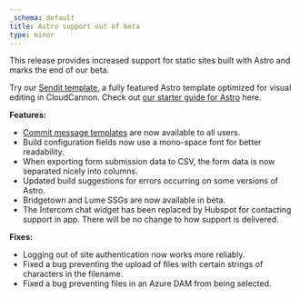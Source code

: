 ```yaml
---
_schema: default
title: Astro support out of beta
type: minor
---
```


This release provides increased support for static sites built with Astro and marks the end of our beta. 

Try our [Sendit template](https://app.cloudcannon.com/editor#sites/connect/github/CloudCannon/sendit-astro-template/main), a fully featured Astro template optimized for visual editing in CloudCannon. Check out [our starter guide for Astro](/documentation/guides/getting-started-with-editing/) here.

**Features:**

* [Commit message templates](/documentation/articles/configure-your-commit-messages/) are now available to all users.
* Build configuration fields now use a mono-space font for better readability.
* When exporting form submission data to CSV, the form data is now separated nicely into columns.
* Updated build suggestions for errors occurring on some versions of Astro.
* Bridgetown and Lume SSGs are now available in beta.
* The Intercom chat widget has been replaced by Hubspot for contacting support in app. There will be no change to how support is delivered.

**Fixes:**

* Logging out of site authentication now works more reliably.
* Fixed a bug preventing the upload of files with certain strings of characters in the filename.
* Fixed a bug preventing files in an Azure DAM from being selected.